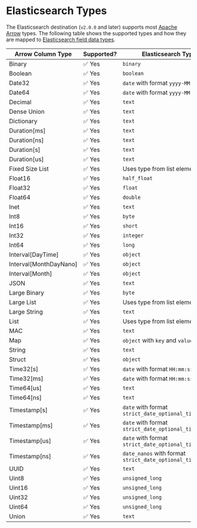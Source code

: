 # Elasticsearch Types

The Elasticsearch destination (`v2.0.0` and later) supports most [Apache Arrow](https://arrow.apache.org/docs/index.html) types. The following table shows the supported types and how they are mapped to [Elasticsearch field data types](https://www.elastic.co/guide/en/elasticsearch/reference/8.6/mapping-types.html).

| Arrow Column Type      | Supported? | Elasticsearch Type                                         |
|------------------------|------------|------------------------------------------------------------|
| Binary                 | ✅ Yes      | `binary`                                                   |
| Boolean                | ✅ Yes      | `boolean`                                                  |
| Date32                 | ✅ Yes      | `date` with format `yyyy-MM-dd`                            |
| Date64                 | ✅ Yes      | `date` with format `yyyy-MM-dd`                            |
| Decimal                | ✅ Yes      | `text`                                                     |
| Dense Union            | ✅ Yes      | `text`                                                     |
| Dictionary             | ✅ Yes      | `text`                                                     |
| Duration[ms]           | ✅ Yes      | `text`                                                     |
| Duration[ns]           | ✅ Yes      | `text`                                                     |
| Duration[s]            | ✅ Yes      | `text`                                                     |
| Duration[us]           | ✅ Yes      | `text`                                                     |
| Fixed Size List        | ✅ Yes      | Uses type from list elements                               |
| Float16                | ✅ Yes      | `half_float`                                               |
| Float32                | ✅ Yes      | `float`                                                    |
| Float64                | ✅ Yes      | `double`                                                   |
| Inet                   | ✅ Yes      | `text`                                                     |
| Int8                   | ✅ Yes      | `byte`                                                     |
| Int16                  | ✅ Yes      | `short`                                                    |
| Int32                  | ✅ Yes      | `integer`                                                  |
| Int64                  | ✅ Yes      | `long`                                                     |
| Interval[DayTime]      | ✅ Yes      | `object`                                                   |
| Interval[MonthDayNano] | ✅ Yes      | `object`                                                   |
| Interval[Month]        | ✅ Yes      | `object`                                                   |
| JSON                   | ✅ Yes      | `text`                                                     |
| Large Binary           | ✅ Yes      | `byte`                                                     |
| Large List             | ✅ Yes      | Uses type from list elements                               |
| Large String           | ✅ Yes      | `text`                                                     |
| List                   | ✅ Yes      | Uses type from list elements                               |
| MAC                    | ✅ Yes      | `text`                                                     |
| Map                    | ✅ Yes      | `object` with `key` and `value` fields                                                     |
| String                 | ✅ Yes      | `text`                                                     |
| Struct                 | ✅ Yes      | `object`                                                   |
| Time32[s]              | ✅ Yes      | `date` with format `HH:mm:ss`                              |
| Time32[ms]             | ✅ Yes      | `date` with format `HH:mm:ss.SSS`                          |
| Time64[us]             | ✅ Yes      | `text`                                                     |
| Time64[ns]             | ✅ Yes      | `text`                                                     |
| Timestamp[s]           | ✅ Yes      | `date` with format `strict_date_optional_time`             |
| Timestamp[ms]          | ✅ Yes      | `date` with format `strict_date_optional_time`             |
| Timestamp[us]          | ✅ Yes      | `date` with format `strict_date_optional_time`             |
| Timestamp[ns]          | ✅ Yes      | `date_nanos` with format `strict_date_optional_time_nanos` |
| UUID                   | ✅ Yes      | `text`                                                     |
| Uint8                  | ✅ Yes      | `unsigned_long`                                            |
| Uint16                 | ✅ Yes      | `unsigned_long`                                            |
| Uint32                 | ✅ Yes      | `unsigned_long`                                            |
| Uint64                 | ✅ Yes      | `unsigned_long`                                            |
| Union                  | ✅ Yes      | `text`                                                     |
